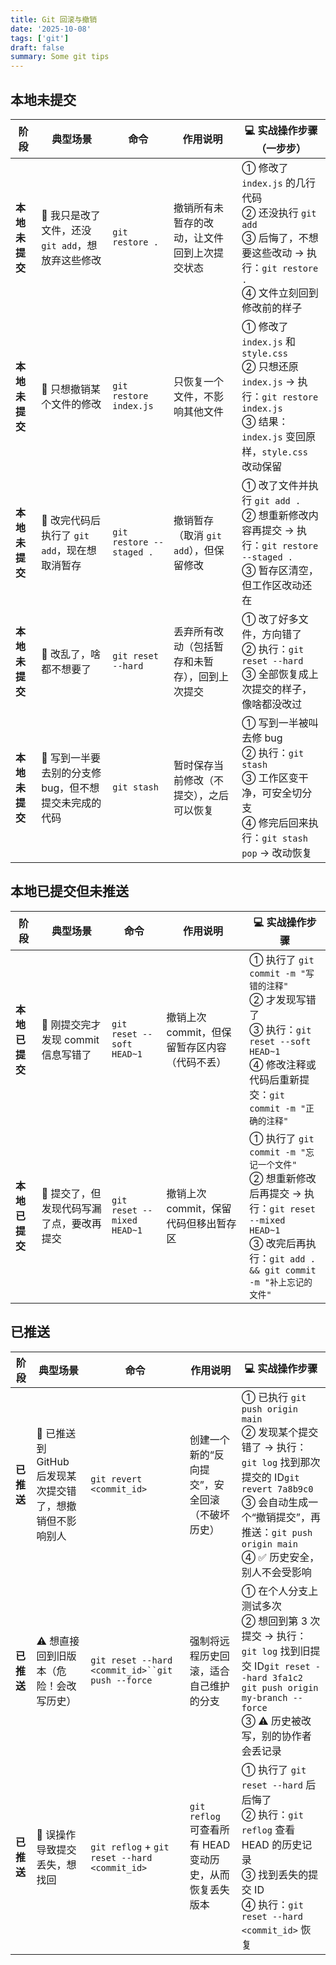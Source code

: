 ```yaml
---
title: Git 回滚与撤销
date: '2025-10-08'
tags: ['git']
draft: false
summary: Some git tips
---
```


## 本地未提交

| 阶段           | 典型场景                                              | 命令                     | 作用说明                                       | 💻 实战操作步骤（一步步）                                                                                                                           |
| -------------- | ----------------------------------------------------- | ------------------------ | ---------------------------------------------- | --------------------------------------------------------------------------------------------------------------------------------------------------- |
| **本地未提交** | 🧩 我只是改了文件，还没 `git add`，想放弃这些修改     | `git restore .`          | 撤销所有未暂存的改动，让文件回到上次提交状态   | ① 修改了 `index.js` 的几行代码<br />② 还没执行 `git add`<br />③ 后悔了，不想要这些改动 → 执行：`git restore .`<br />④ 文件立刻回到修改前的样子      |
| **本地未提交** | 🧩 只想撤销某个文件的修改                             | `git restore index.js`   | 只恢复一个文件，不影响其他文件                 | ① 修改了 `index.js` 和 `style.css`<br />② 只想还原 `index.js` → 执行：`git restore index.js`<br />③ 结果：`index.js` 变回原样，`style.css` 改动保留 |
| **本地未提交** | 🧩 改完代码后执行了 `git add`，现在想取消暂存         | `git restore --staged .` | 撤销暂存（取消 `git add`），但保留修改         | ① 改了文件并执行 `git add .`<br />② 想重新修改内容再提交 → 执行：`git restore --staged .`<br />③ 暂存区清空，但工作区改动还在                       |
| **本地未提交** | 🧩 改乱了，啥都不想要了                               | `git reset --hard`       | 丢弃所有改动（包括暂存和未暂存），回到上次提交 | ① 改了好多文件，方向错了<br />② 执行：`git reset --hard`<br />③ 全部恢复成上次提交的样子，像啥都没改过                                              |
| **本地未提交** | 🧩 写到一半要去别的分支修 bug，但不想提交未完成的代码 | `git stash`              | 暂时保存当前修改（不提交），之后可以恢复       | ① 写到一半被叫去修 bug<br />② 执行：`git stash`<br />③ 工作区变干净，可安全切分支<br />④ 修完后回来执行：`git stash pop` → 改动恢复                 |

## 本地已提交但未推送

| 阶段           | 典型场景                                  | 命令                       | 作用说明                                      | 💻 实战操作步骤                                                                                                                                                         |
| -------------- | ----------------------------------------- | -------------------------- | --------------------------------------------- | ----------------------------------------------------------------------------------------------------------------------------------------------------------------------- |
| **本地已提交** | 🧩 刚提交完才发现 commit 信息写错了       | `git reset --soft HEAD~1`  | 撤销上次 commit，但保留暂存区内容（代码不丢） | ① 执行了 `git commit -m "写错的注释"`<br />② 才发现写错了<br />③ 执行：`git reset --soft HEAD~1`<br />④ 修改注释或代码后重新提交：`git commit -m "正确的注释"`          |
| **本地已提交** | 🧩 提交了，但发现代码写漏了点，要改再提交 | `git reset --mixed HEAD~1` | 撤销上次 commit，保留代码但移出暂存区         | ① 执行了 `git commit -m "忘记一个文件"`<br />② 想重新修改后再提交 → 执行：`git reset --mixed HEAD~1`<br />③ 改完后再执行：`git add . && git commit -m "补上忘记的文件"` |

## 已推送

| 阶段       | 典型场景                                                  | 命令                                             | 作用说明                                                | 💻 实战操作步骤                                                                                                                                                                                                    |
| ---------- | --------------------------------------------------------- | ------------------------------------------------ | ------------------------------------------------------- | ------------------------------------------------------------------------------------------------------------------------------------------------------------------------------------------------------------------ |
| **已推送** | 🧩 已推送到 GitHub 后发现某次提交错了，想撤销但不影响别人 | `git revert <commit_id>`                         | 创建一个新的“反向提交”，安全回滚（不破坏历史）          | ① 已执行 `git push origin main`<br />② 发现某个提交错了 → 执行：`git log` 找到那次提交的 ID`git revert 7a8b9c0`<br />③ 会自动生成一个“撤销提交”，再推送：`git push origin main`<br />④ ✅ 历史安全，别人不会受影响 |
| **已推送** | ⚠️ 想直接回到旧版本（危险！会改写历史）                   | `git reset --hard <commit_id>``git push --force` | 强制将远程历史回滚，适合自己维护的分支                  | ① 在个人分支上测试多次<br />② 想回到第 3 次提交 → 执行：`git log` 找到旧提交 ID`git reset --hard 3fa1c2` `git push origin my-branch --force`<br />③ ⚠️ 历史被改写，别的协作者会丢记录                              |
| **已推送** | 🧩 误操作导致提交丢失，想找回                             | `git reflog` + `git reset --hard <commit_id>`    | `git reflog` 可查看所有 HEAD 变动历史，从而恢复丢失版本 | ① 执行了 `git reset --hard` 后后悔了<br />② 执行：`git reflog` 查看 HEAD 的历史记录<br />③ 找到丢失的提交 ID<br />④ 执行：`git reset --hard <commit_id>` 恢复                                                      |

